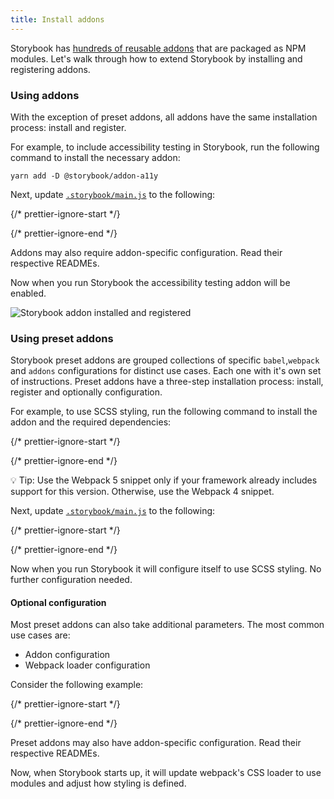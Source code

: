 ```yaml
---
title: Install addons
---
```


Storybook has [hundreds of reusable addons](https://storybook.js.org/addons) that are packaged as NPM modules. Let's walk through how to extend Storybook by installing and registering addons.

### Using addons

With the exception of preset addons, all addons have the same installation process: install and register.

For example, to include accessibility testing in Storybook, run the following command to install the necessary addon:

```shell
yarn add -D @storybook/addon-a11y
```

Next, update [`.storybook/main.js`](../configure/overview.mdx#configure-story-rendering) to the following:

{/* prettier-ignore-start */}

<CodeSnippets path="storybook-main-addon-registration.md" />

{/* prettier-ignore-end */}

<div class="aside">
  Addons may also require addon-specific configuration. Read their respective READMEs.
</div>

Now when you run Storybook the accessibility testing addon will be enabled.

![Storybook addon installed and registered](./storybook-addon-installed-registered.png)

### Using preset addons

Storybook preset addons are grouped collections of specific `babel`,`webpack` and `addons` configurations for distinct use cases. Each one with it's own set of instructions. Preset addons have a three-step installation process: install, register and optionally configuration.

For example, to use SCSS styling, run the following command to install the addon and the required dependencies:

{/* prettier-ignore-start */}

<CodeSnippets path="storybook-preset-scss.md" />

{/* prettier-ignore-end */}

<div class="aside">
  💡 Tip: Use the Webpack 5 snippet only if your framework already includes support for this version. Otherwise, use the Webpack 4 snippet.
</div>

Next, update [`.storybook/main.js`](../configure/overview.mdx#configure-story-rendering) to the following:

{/* prettier-ignore-start */}

<CodeSnippets path="storybook-main-preset-config.md" />

{/* prettier-ignore-end */}

Now when you run Storybook it will configure itself to use SCSS styling. No further configuration needed.

#### Optional configuration

Most preset addons can also take additional parameters. The most common use cases are:

* Addon configuration
* Webpack loader configuration

Consider the following example:

{/* prettier-ignore-start */}

<CodeSnippets path="storybook-preset-configuration.md" />

{/* prettier-ignore-end */}

<div class="aside">
  Preset addons may also have addon-specific configuration. Read their respective READMEs.
</div>

Now, when Storybook starts up, it will update webpack's CSS loader to use modules and adjust how styling is defined.
